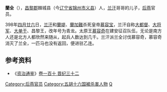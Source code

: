 '''蘭全'''（{{bd|4世纪||398年||catIdx=L}}），[[昌黎郡|昌黎郡]]棘城县（今[[辽宁省|辽宁省]][[锦州市|锦州市]][[义县|义县]]）人，[[兰汗|兰汗]]哥哥的儿子，[[后燕|后燕]]官员。

398年[[四月廿六|四月廿六]]日，[[兰汗|兰汗]]和[[蘭堤|蘭堤]]、[[蘭加難|蘭加難]]杀死皇帝[[慕容宝|慕容宝]]，兰汗自称[[大都督|大都督]]、[[大将军|大将军]]、[[大单于|大单于]]、昌黎王，改年号为青龙。太原王[[慕容奇|慕容奇]]在建安征召队伍，无论是南方人还是北方人都欣然来随从，起兵人数达到几千。兰汗派兰全讨伐慕容奇，慕容奇消灭了兰全，一匹马也没有返回，便进驻乙连。

==参考资料==
*《[[资治通鉴|资治通鉴]]》[[s:資治通鑑/卷110|卷一百十 晋纪三十二]]

{{DEFAULTSORT:L}}
[[Category:后燕官员|Category:后燕官员]]
[[Category:五胡十六国被杀害人物|Category:五胡十六国被杀害人物]]
[[Category:兰姓|Q]]